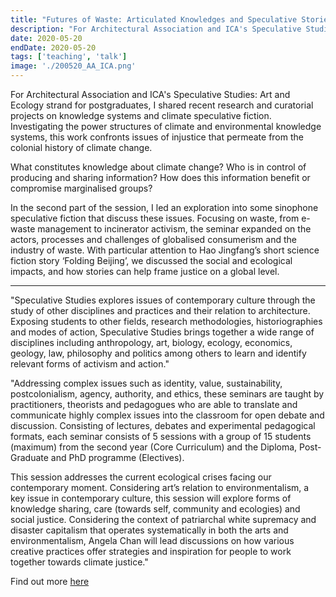 ```yaml
---
title: "Futures of Waste: Articulated Knowledges and Speculative Stories Lecture for AA x ICA"
description: "For Architectural Association and ICA's Speculative Studies: Art and Ecology strand for postgraduates, I shared recent research and curatorial projects on knowledge systems, climate speculative fiction and the colonial history of climate change. In the second part of the session, I led an exploration into some sinophone speculative fiction that discuss these issues. Focusing on waste, from e-waste management to incinerator activism, the seminar expanded on the actors, processes and challenges of globalised consumerism and the industry of waste. We read Hao Jingfang’s short science fiction story ‘Folding Beijing’, and discussed the social and ecological impacts, and how stories can help frame justice on a global level. "
date: 2020-05-20
endDate: 2020-05-20
tags: ['teaching', 'talk']
image: './200520_AA_ICA.png'
---
```


For Architectural Association and ICA's Speculative Studies: Art and Ecology strand for postgraduates, I shared recent research and curatorial projects on knowledge systems and climate speculative fiction. Investigating the power structures of climate and environmental knowledge systems, this work confronts issues of injustice that permeate from the colonial history of climate change. 

What constitutes knowledge about climate change? Who is in control of producing and sharing information? How does this information benefit or compromise marginalised groups? 

In the second part of the session, I led an exploration into some sinophone speculative fiction that discuss these issues. Focusing on waste, from e-waste management to incinerator activism, the seminar expanded on the actors, processes and challenges of globalised consumerism and the industry of waste. With particular attention to Hao Jingfang’s short science fiction story ‘Folding Beijing’, we discussed the social and ecological impacts, and how stories can help frame justice on a global level.

--- 

"Speculative Studies explores issues of contemporary culture
through the study of other disciplines and practices and their
relation to architecture. Exposing students to other fields, research
methodologies, historiographies and modes of action, Speculative
Studies brings together a wide range of disciplines including
anthropology, art, biology, ecology, economics, geology, law,
philosophy and politics among others to learn and identify relevant
forms of activism and action."

"Addressing complex issues such as identity, value, sustainability,
postcolonialism, agency, authority, and ethics, these seminars
are taught by practitioners, theorists and pedagogues who are
able to translate and communicate highly complex issues into the
classroom for open debate and discussion.
Consisting of lectures, debates and experimental pedagogical
formats, each seminar consists of 5 sessions with a group of 15
students (maximum) from the second year (Core Curriculum) and
the Diploma, Post-Graduate and PhD programme (Electives).   

This session addresses the current ecological crises facing
our contemporary moment. Considering art’s relation to
environmentalism, a key issue in contemporary culture, this
session will explore forms of knowledge sharing, care (towards
self, community and ecologies) and social justice. Considering
the context of patriarchal white supremacy and disaster
capitalism that operates systematically in both the arts and
environmentalism, Angela Chan will lead discussions on how
various creative practices offer strategies and inspiration for
people to work together towards climate justice."

Find out more [here](https://pr2020.aaschool.ac.uk/SPECULATIVE-STUDIES)